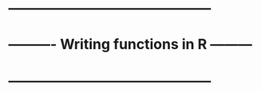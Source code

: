 # --------------------------------------------
# ---------- Writing functions in R ---------
# --------------------------------------------
